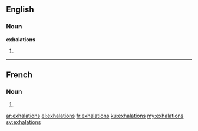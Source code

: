 ==English==

===Noun===
'''exhalations'''

# {{plural of|exhalation}}

----

==French==

===Noun===
{{head|fr|g=f-p}}

# {{plural of|exhalation|lang=fr}}

[[ar:exhalations]]
[[el:exhalations]]
[[fr:exhalations]]
[[ku:exhalations]]
[[my:exhalations]]
[[sv:exhalations]]